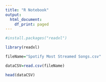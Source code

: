 ```yaml
---
title: "R Notebook"
output:
  html_document:
    df_print: paged
---
```




```r
#install.packages("readxl")

library(readxl)

fileName="Spotify Most Streamed Songs.csv"

dataCSV=read.csv(fileName)

head(dataCSV)
```


